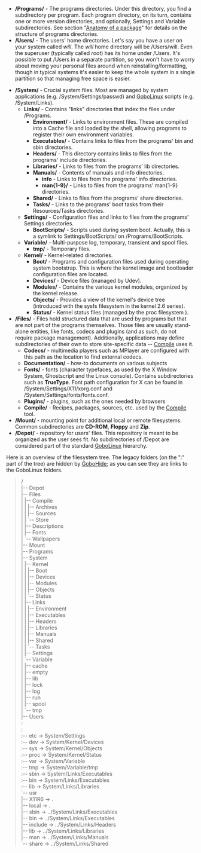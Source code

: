 {{Template:Handbook Navigation}}

* '''/Programs/''' - The programs directories. Under this directory, you find a subdirectory per program. Each program directory, on its turn, contains one or more version directories, and optionally, Settings and Variable subdirectories. See section "[[Anatomy of a package]]" for details on the structure of programs directories.
* '''/Users/''' - The users' home directories. Let's say you have a user on your system called ''will''. The ''will'' home directory will be /Users/will. Even the superuser (typically called ''root'') has its home under /Users. It's possible to put /Users in a separate partition, so you won't have to worry about moving your personal files around when reinstalling/formatting, though in typical systems it's easier to keep the whole system in a single partition so that managing free space is easier.
{{question | what about a /Users/username/Settings directory to hold all the application generated files in one place instead of cluttering the user directory root (.kde, .zshrc, ... would become /Users/username/Settings/.kde) ?}}
* '''/System/''' - Crucial system files. Most are managed by system applications (e.g. /System/Settings/passwd) and [[GoboLinux]] scripts (e.g. /System/Links).
** '''Links/''' - Contains "links" directories that index the files under /Programs.
*** '''Environment/''' - Links to environment files. These are compiled into a Cache file and loaded by the shell, allowing programs to register their own environment variables.
*** '''Executables/''' - Contains links to files from the programs' bin and sbin directories.
*** '''Headers/''' - This directory contains links to files from the programs' include directories.
*** '''Libraries/''' - Links to files from the programs' lib directories.
*** '''Manuals/''' - Contents of manuals and info directories.
**** '''info''' - Links to files from the programs' info directories.
**** '''man{1-9}/''' - Links to files from the programs' man{1-9} directories.
*** '''Shared/''' - Links to files from the programs' share directories.
*** '''Tasks/''' - Links to the programs' boot tasks from their Resources/Tasks directories.
** '''Settings/''' - Configuration files and links to files from the programs' Settings directories.
*** '''BootScripts/''' - Scripts used during system boot. Actually, this is a symlink to Settings/BootScripts/ on /Programs/BootScripts.
** '''Variable/''' - Multi-purpose log, temporary, transient and spool files.
*** '''tmp/''' - Temporary files.
** '''Kernel/''' - Kernel-related directories.
*** '''Boot/''' - Programs and configuration files used during operating system bootstrap. This is where the kernel image and bootloader configuration files are located.
*** '''Devices/''' - Device files (managed by Udev).
*** '''Modules/''' - Contains the various kernel modules, organized by the kernel release.
*** '''Objects/''' - Provides a view of the kernel's device tree (introduced with the sysfs filesystem in the kernel 2.6 series).
*** '''Status/''' - Kernel status files (managed by the proc filesystem ).
* '''/Files/''' - Files hold structured data that are used by programs but that are not part of the programs themselves. Those files are usually stand-alone entities, like fonts, codecs and plugins (and as such, do not require package management). Additionally, applications may define subdirectories of their own to store site-specific data -- [[Compile]] uses it.
** '''Codecs/''' - multimedia players such as MPlayer are configured with this path as the location to find external codecs.
** '''Documentation/''' - how-to documents on various subjects
** '''Fonts/''' - fonts (character typefaces, as used by the X Window System, Ghostscript and the Linux console). Contains subdirectories such as '''TrueType'''. Font path configuration for X can be found in /System/Settings/X11/xorg.conf and /System/Settings/fonts/fonts.conf.
** '''Plugins/''' - plugins, such as the ones needed by browsers
** '''Compile/''' - Recipes, packages, sources, etc. used by the [[Compile]] tool.
* '''/Mount/''' - mounting point for additional local or remote filesystems. Common subdirectories are '''CD-ROM''', '''Floppy''' and '''Zip'''.
* '''/Depot/''' - repository for users' files. This repository is meant to be organized as the user sees fit. No subdirectories of /Depot are considered part of the standard [[GoboLinux]] hierarchy.


Here is an overview of the filesystem tree.
The legacy folders (on the ":" part of the tree) are hidden by [[GoboHide]]; as you can see they are links to the GoboLinux folders.
<blockquote>
/ <br/>
|-- Depot <br/>
|-- Files <br/>
|   |-- Compile <br/>
|   |   |-- Archives <br/>
|   |   |-- Sources <br/>
|   |   `-- Store <br/>
|   |-- Descriptions <br/>
|   |-- Fonts <br/>
|   `-- Wallpapers <br/>
|-- Mount <br/>
|-- Programs <br/>
|-- System <br/>
|   |-- Kernel <br/>
|   |   |-- Boot <br/>
|   |   |-- Devices <br/>
|   |   |-- Modules <br/>
|   |   |-- Objects <br/>
|   |   `-- Status <br/>
|   |-- Links <br/>
|   |   |-- Environment <br/>
|   |   |-- Executables <br/>
|   |   |-- Headers <br/>
|   |   |-- Libraries <br/>
|   |   |-- Manuals <br/>
|   |   |-- Shared <br/>
|   |   `-- Tasks <br/>
|   |-- Settings <br/>
|   `-- Variable <br/>
|       |-- cache <br/>
|       |-- empty <br/>
|       |-- lib <br/>
|       |-- lock <br/>
|       |-- log <br/>
|       |-- run <br/>
|       |-- spool <br/>
|       `-- tmp <br/>
|-- Users <br/>
: <br/>
: <br/>
:-- etc  -> System/Settings <br/>
:-- dev  -> System/Kernel/Devices <br/>
:-- sys  -> System/Kernel/Objects <br/>
:-- proc -> System/Kernel/Status <br/>
:-- var  -> System/Variable <br/>
:-- tmp  -> System/Variable/tmp <br/>
:-- sbin -> System/Links/Executables <br/>
:-- bin  -> System/Links/Executables <br/>
:-- lib  -> System/Links/Libraries <br/>
`-- usr <br/>
    |-- X11R6   -> . <br/>
    |-- local   -> . <br/>
    |-- sbin    -> ../System/Links/Executables <br/>
    |-- bin     -> ../System/Links/Executables <br/>
    |-- include -> ../System/Links/Headers <br/>
    |-- lib     -> ../System/Links/Libraries <br/>
    |-- man     -> ../System/Links/Manuals <br/>
    `-- share   -> ../System/Links/Shared <br/>
</blockquote>

{{Handbook}}
